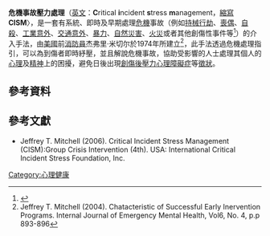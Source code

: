 '''危機事故壓力處理'''（[[英文|英文]]：'''C'''ritical '''i'''ncident '''s'''tress '''m'''anagement，[[縮寫|縮寫]]'''CISM'''〉，是一套有系統、即時及早期處理[[危機|危機]]事故（例如[[持械行劫|持械行劫]]、[[喪偶|喪偶]]、[[自殺|自殺]]、[[工業意外|工業意外]]、[[交通意外|交通意外]]、[[暴力|暴力]]、[[自然災害|自然災害]]、[[火災|火災]]或者其他創傷性事件等<ref>{{Cite web |url=http://www.hkcs.org/cnews/c328/c328c1.html |title=危機事故壓力處理服務在內地的情況 |access-date=2011-11-15 |archive-url=https://web.archive.org/web/20160305005921/http://www.hkcs.org/cnews/c328/c328c1.html |archive-date=2016-03-05 |dead-url=yes }}</ref>）的介入手法，由[[美國|美國]]前[[消防員|消防員]]杰弗里·米切尔於1974年所建立<ref>Jeffrey T. Mitchell (2004). Chatacteristic of Successful Early Inervention Programs. Internal Journal of Emergency Mental Health, Vol6, No. 4, p.p 893-896</REF>，此手法透過危機處理指引，可以為到傷者即時紓壓，並且解說危機事故，協助受影響的人士處理其個人的[[心理|心理]]及[[精神|精神]]上的困擾，避免日後出現[[創傷後壓力心理障礙症|創傷後壓力心理障礙症]]等[[徵狀|徵狀]]。

==參考資料==
{{reflist}}

==參考文獻==
*Jeffrey T. Mitchell (2006). Critical Incident Stress Management (CISM):Group Crisis Intervention (4th). USA: International Critical Incident Stress Foundation, Inc.

[[Category:心理健康|Category:心理健康]]